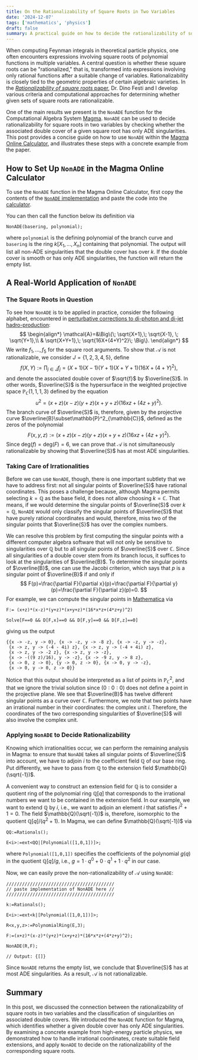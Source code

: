 ```yaml
---
title: On the Rationalizability of Square Roots in Two Variables
date: '2024-12-07'
tags: ['mathematics', 'physics']
draft: false
summary: A practical guide on how to decide the rationalizability of square roots in two variables using Magma.
---
```


When computing Feynman integrals in theoretical particle physics, one often encounters expressions involving square roots of polynomial functions in multiple variables. A central question is whether these square roots can be "rationalized," that is, transformed into expressions involving only rational functions after a suitable change of variables. Rationalizability is closely tied to the geometric properties of certain algebraic varieties. In the [*Rationalizability of square roots* paper](https://arxiv.org/abs/2006.07121), Dr. Dino Festi and I develop various criteria and computational approaches for determining whether given sets of square roots are rationalizable.

One of the main results we present is the `NonADE` function for the Computational Algebra System [Magma](http://magma.maths.usyd.edu.au/magma/). `NonADE` can be used to decide rationalizability for square roots in two variables by checking whether the associated double cover of a given square root has only ADE singularities. This post provides a concise guide on how to use `NonADE` within the [Magma Online Calculator](http://magma.maths.usyd.edu.au/calc/), and illustrates these steps with a concrete example from the paper.

## How to Set Up `NonADE` in the Magma Online Calculator

To use the `NonADE` function in the Magma Online Calculator, first copy the contents of the [`NonADE` implementation](https://raw.githubusercontent.com/marcobesier/rationalizability-of-square-roots/refs/heads/master/NonADE.txt) and paste the code into the [calculator](http://magma.maths.usyd.edu.au/calc/).

You can then call the function below its definition via

```
NonADE(basering, polynomial);
````

where `polynomial` is the defining polynomial of the branch curve and `basering` is the ring $k[X_1,...,X_n]$ containing that polynomial.
The output will list all non-ADE singularities that the double cover has over $k$.
If the double cover is smooth or has only ADE singularities, the function will return the empty list.

## A Real-World Application of `NonADE`

### The Square Roots in Question

To see how `NonADE` is to be applied in practice, consider the following alphabet, encountered in [perturbative corrections to di-photon and di-jet hadro-production](https://arxiv.org/pdf/1712.02537):
$$
\begin{align*}
    \mathcal{A}=&\Big\{\; \sqrt{X+1},\; \sqrt{X-1}, \; \sqrt{Y+1},\\  & \sqrt{X+Y+1},\; \sqrt{16X+(4+Y)^2}\; \Big\}.
\end{align*}
$$
We write $f_1,..., f_5$ for the square root arguments.
To show that $\mathcal{A}$ is not rationalizable, we consider $J=\{1, 2, 3, 4, 5\}$, define
$$
f(X,Y):=\prod_{j\in J} f_j=(X+1)(X-1)(Y+1)(X+Y+1)(16X+(4+Y)^2),
$$
and denote the associated double cover of $\sqrt{f}$ by $\overline{S}$.
In other words, $\overline{S}$ is the hypersurface in the weighted projective space $\mathbb{P}_\mathbb{C}(1,1,1,3)$ defined by the equation
$$
\begin{equation*}
    u^2=(x+z)(x-z)(y+z)(x+y+z)(16xz+(4z+y)^2).
\end{equation*}
$$
The branch curve of $\overline{S}$ is, therefore, given by the projective curve $\overline{B}\subset\mathbb{P}^2_{\mathbb{C}}$, defined as the zeros of the polynomial
$$
\begin{equation*}
    F(x,y,z):=(x+z)(x-z)(y+z)(x+y+z)(16xz+(4z+y)^2).
\end{equation*}
$$
Since $\text{deg}(f)=\text{deg}(F)=6$, we can prove that $\mathcal{A}$ is not simultaneously rationalizable by showing that $\overline{S}$ has at most ADE singularities.

### Taking Care of Irrationalities

Before we can use `NonADE`, though, there is one important subtlety that we have to address first:
not all singular points of $\overline{S}$ have rational coordinates. 
This poses a challenge because, although Magma permits selecting $k=\mathbb{Q}$ as the base field, it does not allow choosing $k=\mathbb{C}$.
That means, if we would determine the singular points of $\overline{S}$ over $k=\mathbb{Q}$, `NonADE` would only classify the singular points of $\overline{S}$ that have purely rational coordinates and would, therefore, miss two of the singular points that $\overline{S}$ has over the complex numbers.

We can resolve this problem by first computing the singular points with a different computer algebra software that will not only be sensitive to singularities over $\mathbb{Q}$ but to all singular points of $\overline{S}$ over $\mathbb{C}$.
Since all singularities of a double cover stem from its branch locus, it suffices to look at the singularities of $\overline{B}$.
To determine the singular points of $\overline{B}$, one can use the Jacobi criterion, which says that $p$ is a singular point of $\overline{B}$ if and only if
$$
F(p)=\frac{\partial F}{\partial x}(p)=\frac{\partial F}{\partial y}(p)=\frac{\partial F}{\partial z}(p)=0.
$$
For example, we can compute the singular points in [Mathematica](https://www.wolfram.com/mathematica/) via

```
F:= (x+z)*(x-z)*(y+z)*(x+y+z)*(16*x*z+(4*z+y)^2)

Solve[F==0 && D[F,x]==0 && D[F,y]==0 && D[F,z]==0]
```

giving us the output

```
{{x -> -z, y -> 0}, {x -> -z, y -> -8 z}, {x -> -z, y -> -z},
 {x -> z, y -> (-4 - 4i) z}, {x -> z, y -> (-4 + 4i) z},
 {x -> z, y -> -2 z}, {x -> z, y -> -z},
 {x -> -((9 z)/16), y -> -z}, {x -> -9 z, y -> 8 z},
 {x -> 0, z -> 0}, {y -> 0, z -> 0}, {x -> 0, y -> -z},
 {x -> 0, y -> 0, z -> 0}}
```


Notice that this output should be interpreted as a list of points in $\mathbb{P}_\mathbb{C}^2$, and that we ignore the trivial solution since $(0:0:0)$ does not define a point in the projective plane.
We see that $\overline{B}$ has twelve different singular points as a curve over $\mathbb{C}$.
Furthermore, we note that two points have an irrational number in their coordinates:
the complex unit $i$.
Therefore, the coordinates of the two corresponding singularities of $\overline{S}$ will also involve the complex unit.

### Applying `NonADE` to Decide Rationalizability

Knowing which irrationalities occur, we can perform the remaining analysis in Magma:
to ensure that `NonADE` takes all singular points of $\overline{S}$ into account, we have to adjoin $i$ to the coefficient field $\mathbb{Q}$ of our base ring.
Put differently, we have to pass from $\mathbb{Q}$ to the extension field $\mathbb{Q}(\sqrt{-1})$.

A convenient way to construct an extension field for $\mathbb{Q}$ is to consider a quotient ring of the polynomial ring $\mathbb{Q}[q]$ that corresponds to the irrational numbers we want to be contained in the extension field.
In our example, we want to extend $\mathbb{Q}$ by $i$, i.e., we want to adjoin an element $i$ that satisfies $i^2+1=0$.
The field $\mathbb{Q}(\sqrt{-1})$ is, therefore, isomorphic to the quotient $\mathbb{Q}[q]/(q^2+1)$. 
In Magma, we can define $\mathbb{Q}(\sqrt{-1})$ via
```
QQ:=Rationals();

E<i>:=ext<QQ|[Polynomial([1,0,1])]>; 
```

where `Polynomial([1,0,1])` specifies the coefficients of the polynomial $g(q)$ in the quotient $\mathbb{Q}[q]/g$, i.e., $g=1\cdot q^0+0\cdot q^1+1\cdot q^2$ in our case.

Now, we can easily prove the non-rationalizability of $\mathcal{A}$ using `NonADE`:

```
/////////////////////////////////////////
// paste implementation of NonADE here //
/////////////////////////////////////////

k:=Rationals();

E<i>:=ext<k|[Polynomial([1,0,1])]>;

R<x,y,z>:=PolynomialRing(E,3);

F:=(x+z)*(x-z)*(y+z)*(x+y+z)*(16*x*z+(4*z+y)^2);

NonADE(R,F);

// Output: {[]}
```

Since `NonADE` returns the empty list, we conclude that $\overline{S}$ has at most ADE singularities.
As a result, $\mathcal{A}$ is not rationalizable.

## Summary

In this post, we discussed the connection between the rationalizability of square roots in two variables and the classification of singularities on associated double covers. We introduced the `NonADE` function for Magma, which identifies whether a given double cover has only ADE singularities. By examining a concrete example from high-energy particle physics, we demonstrated how to handle irrational coordinates, create suitable field extensions, and apply `NonADE` to decide on the rationalizability of the corresponding square roots.